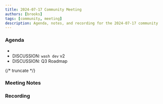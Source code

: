 ```yaml
---
title: 2024-07-17 Community Meeting
authors: [brooks]
tags: [community, meeting]
description: Agenda, notes, and recording for the 2024-07-17 community meeting
---
```



### Agenda

- 
- DISCUSSION: `wash dev` v2
- DISCUSSION: Q3 Roadmap

{/* truncate */}

### Meeting Notes

### Recording

<ReactPlayer url='https://www.youtube.com/watch?v=sTu3fgtJkoI' controls />
